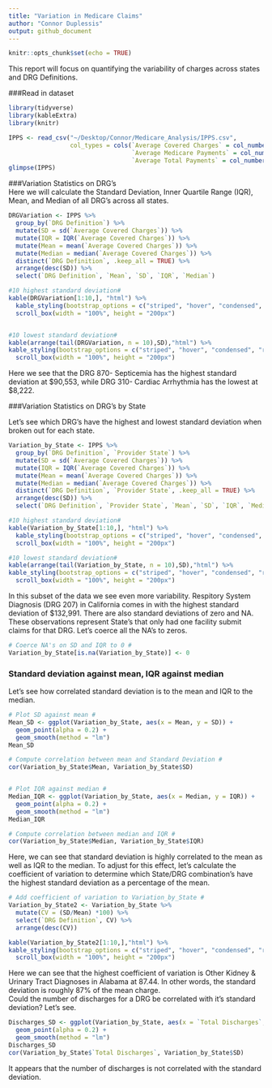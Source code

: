 ```yaml
---
title: "Variation in Medicare Claims"
author: "Connor Duplessis"
output: github_document
---
```


```r
knitr::opts_chunk$set(echo = TRUE)
```


This report will focus on quantifying the variability of charges across states and DRG Definitions.

###Read in dataset

```r
library(tidyverse)
library(kableExtra)
library(knitr)

IPPS <- read_csv("~/Desktop/Connor/Medicare_Analysis/IPPS.csv", 
                 col_types = cols(`Average Covered Charges` = col_number(), 
                                  `Average Medicare Payments` = col_number(), 
                                  `Average Total Payments` = col_number()))
glimpse(IPPS)
```

###Variation Statistics on DRG's  
Here we will calculate the Standard Deviation, Inner Quartile Range (IQR), Mean, and Median of all DRG's across all states.

```r
DRGVariation <- IPPS %>%
  group_by(`DRG Definition`) %>%
  mutate(SD = sd(`Average Covered Charges`)) %>%
  mutate(IQR = IQR(`Average Covered Charges`)) %>%
  mutate(Mean = mean(`Average Covered Charges`)) %>%
  mutate(Median = median(`Average Covered Charges`)) %>%
  distinct(`DRG Definition`, .keep_all = TRUE) %>%
  arrange(desc(SD)) %>%
  select(`DRG Definition`, `Mean`, `SD`, `IQR`, `Median`)

#10 highest standard deviation#
kable(DRGVariation[1:10,], "html") %>%
  kable_styling(bootstrap_options = c("striped", "hover", "condensed", "responsive"), font_size = 11) %>%
  scroll_box(width = "100%", height = "200px")  


#10 lowest standard deviation#
kable(arrange(tail(DRGVariation, n = 10),SD),"html") %>%
kable_styling(bootstrap_options = c("striped", "hover", "condensed", "responsive"), font_size = 11) %>%
  scroll_box(width = "100%", height = "200px")  
```  

Here we see that the DRG 870- Septicemia has the highest standard deviation at $90,553, while DRG 310- Cardiac Arrhythmia has the lowest at $8,222. 

###Variation Statistics on DRG's by State  

Let's see which DRG's have the highest and lowest standard deviation when broken out for each state.  
```r
Variation_by_State <- IPPS %>%
  group_by(`DRG Definition`, `Provider State`) %>%
  mutate(SD = sd(`Average Covered Charges`)) %>%
  mutate(IQR = IQR(`Average Covered Charges`)) %>%
  mutate(Mean = mean(`Average Covered Charges`)) %>%
  mutate(Median = median(`Average Covered Charges`)) %>%
  distinct(`DRG Definition`, `Provider State`, .keep_all = TRUE) %>%
  arrange(desc(SD)) %>%
  select(`DRG Definition`, `Provider State`, `Mean`, `SD`, `IQR`, `Median`, `Total Discharges`)

#10 highest standard deviation#
kable(Variation_by_State[1:10,], "html") %>%
  kable_styling(bootstrap_options = c("striped", "hover", "condensed", "responsive"), font_size = 11) %>%
  scroll_box(width = "100%", height = "200px")  

#10 lowest standard deviation#
kable(arrange(tail(Variation_by_State, n = 10),SD),"html") %>%
kable_styling(bootstrap_options = c("striped", "hover", "condensed", "responsive"), font_size = 11) %>%
  scroll_box(width = "100%", height = "200px")  
```
In this subset of the data we see even more variability. Respitory System Diagnosis (DRG 207) in California comes in with the highest standard deviation of $132,991. There are also standard deviations of zero and NA. These observations represent State's that only had one facility submit claims for that DRG. Let's coerce all the NA's to zeros. 

```r
# Coerce NA's on SD and IQR to 0 #
Variation_by_State[is.na(Variation_by_State)] <- 0
```

### Standard deviation against mean, IQR against median
Let's see how correlated standard deviation is to the mean and IQR to the median.

```r
# Plot SD against mean #
Mean_SD <- ggplot(Variation_by_State, aes(x = Mean, y = SD)) +
  geom_point(alpha = 0.2) +
  geom_smooth(method = "lm")
Mean_SD

# Compute correlation between mean and Standard Deviation #
cor(Variation_by_State$Mean, Variation_by_State$SD)


# Plot IQR against median #
Median_IQR <- ggplot(Variation_by_State, aes(x = Median, y = IQR)) +
  geom_point(alpha = 0.2) +
  geom_smooth(method = "lm")
Median_IQR

# Compute correlation between median and IQR #
cor(Variation_by_State$Median, Variation_by_State$IQR)
```

Here, we can see that standard deviation is highly correlated to the mean as well as IQR to the median. To adjust for this effect, let's calculate the coefficient of variation to determine which State/DRG combination's have the highest standard deviation as a percentage of the mean.

```r
# Add coefficient of variation to Variation_by_State #
Variation_by_State2 <- Variation_by_State %>%
  mutate(CV = (SD/Mean) *100) %>%
  select(`DRG Definition`, CV) %>%
  arrange(desc(CV))

kable(Variation_by_State2[1:10,],"html") %>%
kable_styling(bootstrap_options = c("striped", "hover", "condensed", "responsive"), font_size = 11) %>%
  scroll_box(width = "100%", height = "200px")  
```

Here we can see that the highest coefficient of variation is Other Kidney & Urinary Tract Diagnoses in Alabama at 87.44. In other words, the standard deviation is roughly 87% of the mean charge.  
Could the number of discharges for a DRG be correlated with it's standard deviation? Let's see.
```r
Discharges_SD <- ggplot(Variation_by_State, aes(x = `Total Discharges`, y = `SD`)) +
  geom_point(alpha = 0.2) +
  geom_smooth(method = "lm")
Discharges_SD
cor(Variation_by_State$`Total Discharges`, Variation_by_State$SD)
```

It appears that the number of discharges is not correlated with the standard deviation.